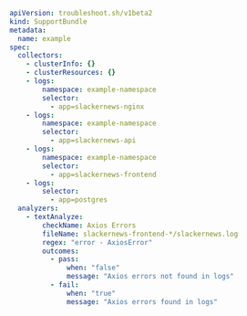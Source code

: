 ```yaml
apiVersion: troubleshoot.sh/v1beta2
kind: SupportBundle
metadata:
  name: example
spec:
  collectors:      
    - clusterInfo: {}
    - clusterResources: {}
    - logs:
        namespace: example-namespace
        selector:
          - app=slackernews-nginx
    - logs:
        namespace: example-namespace
        selector:
          - app=slackernews-api
    - logs:
        namespace: example-namespace
        selector:
          - app=slackernews-frontend
    - logs:
        selector:
          - app=postgres
  analyzers:      
    - textAnalyze:
        checkName: Axios Errors
        fileName: slackernews-frontend-*/slackernews.log
        regex: "error - AxiosError"
        outcomes:
          - pass:
              when: "false"
              message: "Axios errors not found in logs"
          - fail:
              when: "true"
              message: "Axios errors found in logs"
```
